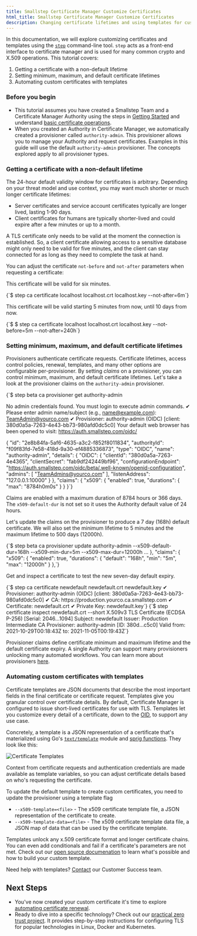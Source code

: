 ```yaml
---
title: Smallstep Certificate Manager Customize Certificates
html_title: Smallstep Certificate Manager Customize Certificates
description: Changing certificate lifetimes and using templates for customized certificates
---
```


In this documentation, we will explore customizing certificates and templates using the [`step`](https://smallstep.com/docs/step-cli) command-line tool. 
`step` acts as a front-end interface to certificate manager and is used for many common crypto and X.509 operations.
This tutorial covers:
1. Getting a certificate with a non-default lifetime
2. Setting minimum, maximum, and default certificate lifetimes
3. Automating custom certificates with templates

### Before you begin
- This tutorial assumes you have created a Smallstep Team and a Certificate Manager Authority using the steps in [Getting Started](/docs/certificate-manager/getting-started) and understand [basic certificate operations](/docs/certificate-manager/basic-ops).
- When you created an Authority in Certificate Manager, we automatically created a provisioner called `authority-admin`. This provisioner allows you to manage your Authority and request certificates. Examples in this guide will use the default `authority-admin` provisioner. The concepts explored apply to all provisioner types. 

### Getting a certificate with a non-default lifetime
The 24-hour default validity window for certificates is arbitrary. Depending on your threat model and use context, you may want much shorter or much longer certificate lifetimes:
- Server certificates and service account certificates typically are longer lived, lasting 1-90 days.
- Client certificates for humans are typically shorter-lived and could expire after a few minutes or up to a month.

A TLS certificate only needs to be valid at the moment the connection is established. So, a client certificate allowing access to a sensitive database might only need to be valid for five minutes, and the client can stay connected for as long as they need to complete the task at hand.

You can adjust the certificate `not-before` and `not-after` parameters when requesting a certificate:

This certificate will be valid for six minutes.

<CodeBlock language="shell-session" copyText="step ca certificate localhost localhost.crt localhost.key --not-after=6m">
  {`$ step ca certificate localhost localhost.crt localhost.key --not-after=6m`}
</CodeBlock>

This certificate will be valid starting 5 minutes from now, until 10 days from now.

<CodeBlock language="shell-session" copyText="step ca certificate localhost localhost.crt localhost.key --not-before=5m --not-after=240h">
  {`$ $ step ca certificate localhost localhost.crt localhost.key --not-before=5m --not-after=240h`}
</CodeBlock>


### Setting minimum, maximum, and default certificate lifetimes
Provisioners authenticate certificate requests. 
Certificate lifetimes, access control policies, renewal, templates, and many other options are configurable per-provisioner. 
By setting *claims* on a provisioner, you can control minimum, maximum, and default certificate lifetimes. 
Let's take a look at the provisioner claims on the `authority-admin` provisioner.

<CodeBlock language="shell-session" copyText="step beta ca provisioner get authority-admin">
  {`$ step beta ca provisioner get authority-admin

No admin credentials found. You must login to execute admin commands.
✔ Please enter admin name/subject (e.g., name@example.com): TeamAdmin@yourco.com
✔ Provisioner: authority-admin (OIDC) [client: 380d0a5a-7263-4e43-bb73-980afd0dc5c0]
Your default web browser has been opened to visit:
https://auth.smallstep.com/oidc/

{
  "id": "2e8b84fa-5af6-4635-a3c2-f852f8011834",
  "authorityId": "f09f83fd-7e58-418d-9a30-ef4885336873",
  "type": "OIDC",
  "name": "authority-admin",
  "details": {
    "OIDC": {
      "clientId": "380d0a5a-7263-4e4365",
      "clientSecret": "fab9df242449bf96",
      "configurationEndpoint": "https://auth.smallstep.com/oidc/beta/.well-known/openid-configuration",
      "admins": [
        "TeamAdmins@yourco.com"
      ],
      "listenAddress": "127.0.0.1:10000"
    }
  },
  "claims": {
    "x509": {
      "enabled": true,
      "durations": {
        "max": "8784h0m0s"
      }
  }
}`}
</CodeBlock>

Claims are enabled with a maximum duration of 8784 hours or 366 days. 
The `x509-default-dur` is not set so it uses the Authority default value of 24 hours. 

Let's update the claims on the provisioner to produce a 7 day (168h) default certificate.
We will also set the minimum lifetime to 5 minutes and the maximum lifetime to 500 days (12000h). 

<CodeBlock language="shell-session" copyText="step beta ca provisioner update authority-admin --x509-default-dur=168h --x509-min-dur=5m --x509-max-dur=12000h">
  {`$ step beta ca provisioner update authority-admin --x509-default-dur=168h --x509-min-dur=5m --x509-max-dur=12000h
...
},
  "claims": {
    "x509": {
      "enabled": true,
      "durations": {
        "default": "168h",
        "min": "5m",
        "max": "12000h"
      }
    },`}
</CodeBlock>

Get and inspect a certificate to test the new seven-day default expiry. 

<CodeBlock language="shell-session" copyText="step ca certificate newdefault newdefault.crt newdefault.key">
  {`$ step ca certificate newdefault newdefault.crt newdefault.key
✔ Provisioner: authority-admin (OIDC) [client: 380d0a5a-7263-4e43-bb73-980afd0dc5c0]
✔ CA: https://production.yourco.ca.smallstep.com
✔ Certificate: newdefault.crt
✔ Private Key: newdefault.key`}
</CodeBlock>

<CodeBlock language="shell-session" copyText="step certificate inspect newdefault.crt --short">
  {`$ step certificate inspect newdefault.crt --short
X.509v3 TLS Certificate (ECDSA P-256) [Serial: 2046...1094]
  Subject:     newdefault
  Issuer:      Production Intermediate CA
  Provisioner: authority-admin [ID: 380d...c5c0]
  Valid from:  2021-10-29T00:18:43Z
          to:  2021-11-05T00:19:43Z`}
</CodeBlock>

Provisioner claims define certificate minimum and maximum lifetime and the default certificate expiry. 
A single Authority can support many provisioners unlocking many automated workflows.
You can learn more about provisioners [here](/docs/certificate-manager/how-it-works#provisioners). 

### Automating custom certificates with templates
Certificate templates are JSON documents that describe the most important fields in the final certificate or certificate request.
Templates give you granular control over certificate details. By default, Certificate Manager is configured to issue short-lived certificates for use with TLS. Templates let you customize every detail of a certificate, down to the [OID](https://en.wikipedia.org/wiki/Object_identifier), to support any use case.

Concretely, a template is a JSON representation of a certificate that's materialized using Go's [`text/template`](https://golang.org/pkg/text/template/) module and [sprig functions](http://masterminds.github.io/sprig/). They look like this:


![Certificate Templates](/graphics/templates-screenshot.svg "Certificate Templates")

Context from certificate requests and authentication credentials are made available as template variables, so you can adjust certificate details based on who's requesting the certificate. 

To update the default template to create custom certificates, you need to update the provisioner using a template flag
- `--x509-template=<file>` - The x509 certificate template file, a JSON representation of the certificate to create.
- `--x509-template-data=<file>` - The x509 certificate template data file, a JSON map of data that can be used by the certificate template. 

Templates unlock any x.509 certificate format and longer certificate chains. 
You can even add conditionals and fail if a certificate's parameters are not met. 
Check out our [open source documenation](https://smallstep.com/docs/step-ca/templates) to learn what's possible and how to build your custom template.

Need help with templates? [Contact](mailto:cs@smallstep.com) our Customer Success team. 

## Next Steps
- You've now created your custom certificate it's time to explore [automating certificate renewal](/docs/step-ca/certificate-authority-server-production#automated-renewal).
- Ready to dive into a specific technology? Check out our [practical zero trust project](https://smallstep.com/practical-zero-trust). It provides step-by-step instructions for configuring TLS for popular technologies in Linux, Docker and Kubernetes. 
